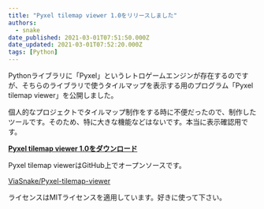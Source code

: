 ```yaml
---
title: "Pyxel tilemap viewer 1.0をリリースしました"
authors:
  - snake
date_published: 2021-03-01T07:51:50.000Z
date_updated: 2021-03-01T07:52:20.000Z
tags: [Python]
---
```


Pythonライブラリに「Pyxel」というレトロゲームエンジンが存在するのですが、そちらのライブラリで使うタイルマップを表示する用のプログラム「Pyxel tilemap viewer」を公開しました。

個人的なプロジェクトでタイルマップ制作をする時に不便だったので、制作したツールです。そのため、特に大きな機能などはないです。本当に表示確認用です。

[**Pyxel tilemap viewer 1.0をダウンロード**](https://github.com/ViaSnake/Pyxel-tilemap-viewer/releases/tag/1.0)

Pyxel tilemap viewerはGitHub上でオープンソースです。

[ViaSnake/Pyxel-tilemap-viewer](https://github.com/ViaSnake/Pyxel-tilemap-viewer/)

ライセンスはMITライセンスを適用しています。好きに使って下さい。
